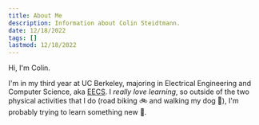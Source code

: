 ```yaml
---
title: About Me
description: Information about Colin Steidtmann.
date: 12/18/2022
tags: []
lastmod: 12/18/2022
---
```


Hi, I'm Colin.

I'm in my third year at UC Berkeley, majoring in Electrical Engineering and Computer Science, aka [EECS](https://eecs.berkeley.edu/). I _really love learning_, so outside of the two physical activities that I do (road biking 🚲 and walking my dog 🐾), I'm probably trying to learn something new 🙂.
